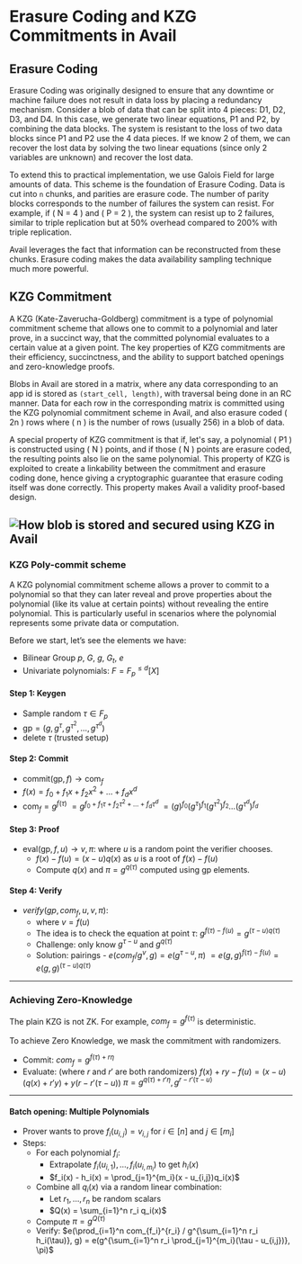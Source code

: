 # Erasure Coding and KZG Commitments in Avail

## Erasure Coding

Erasure Coding was originally designed to ensure that any downtime or machine failure does not result in data loss by placing a redundancy mechanism. Consider a blob of data that can be split into 4 pieces: D1, D2, D3, and D4. In this case, we generate two linear equations, P1 and P2, by combining the data blocks. The system is resistant to the loss of two data blocks since P1 and P2 use the 4 data pieces. If we know 2 of them, we can recover the lost data by solving the two linear equations (since only 2 variables are unknown) and recover the lost data.

To extend this to practical implementation, we use Galois Field for large amounts of data. This scheme is the foundation of Erasure Coding. Data is cut into `n` chunks, and parities are erasure code. The number of parity blocks corresponds to the number of failures the system can resist. For example, if \( N = 4 \) and \( P = 2 \), the system can resist up to 2 failures, similar to triple replication but at 50% overhead compared to 200% with triple replication.

Avail leverages the fact that information can be reconstructed from these chunks. Erasure coding makes the data availability sampling technique much more powerful.

## KZG Commitment

A KZG (Kate-Zaverucha-Goldberg) commitment is a type of polynomial commitment scheme that allows one to commit to a polynomial and later prove, in a succinct way, that the committed polynomial evaluates to a certain value at a given point. The key properties of KZG commitments are their efficiency, succinctness, and the ability to support batched openings and zero-knowledge proofs.

Blobs in Avail are stored in a matrix, where any data corresponding to an app id is stored as `(start_cell, length)`, with traversal being done in an RC manner. Data for each row in the corresponding matrix is committed using the KZG polynomial commitment scheme in Avail, and also erasure coded \( 2n \) rows where \( n \) is the number of rows (usually 256) in a blob of data.

A special property of KZG commitment is that if, let's say, a polynomial \( P1 \) is constructed using \( N \) points, and if those \( N \) points are erasure coded, the resulting points also lie on the same polynomial. This property of KZG is exploited to create a linkability between the commitment and erasure coding done, hence giving a cryptographic guarantee that erasure coding itself was done correctly. This property makes Avail a validity proof-based design.

## ![How blob is stored and secured using KZG in Avail](./kzg.png)

### KZG Poly-commit scheme

A KZG polynomial commitment scheme allows a prover to commit to a polynomial so that they can later reveal and prove properties about the polynomial (like its value at certain points) without revealing the entire polynomial. This is particularly useful in scenarios where the polynomial represents some private data or computation.

Before we start, let’s see the elements we have:

- Bilinear Group $p$, $G$, $g$, $G_t$, $e$
- Univariate polynomials: $F = F_p^{\leq d}[X]$

#### Step 1: Keygen

- Sample random $\tau \in F_p$
- $\text{gp} = (g, g^{\tau}, g^{\tau^2}, \ldots, g^{\tau^d})$
- delete $\tau$ (trusted setup)

#### Step 2: Commit

- $\text{commit} (\text{gp}, f) \rightarrow \text{com}_f$
- $f(x) = f_0 + f_1 x + f_2 x^2 + \ldots + f_d x^d$
- $\text{com}_f = g^{f(\tau)}$
  $= g^{f_0 + f_1 \tau + f_2 \tau^2 + \ldots + f_d \tau^d}$
  $= (g)^{f_0} (g^{\tau})^{f_1} (g^{\tau^2})^{f_2} \ldots (g^{\tau^d})^{f_d}$

#### Step 3: Proof

- $\text{eval}(\text{gp}, f, u) \rightarrow v, \pi$: where $u$ is a random point the verifier chooses.
  - $f(x) - f(u) = (x - u) q(x)$ as $u$ is a root of $f(x) - f(u)$
  - Compute $q(x)$ and $\pi = g^{q(\tau)}$ computed using $\text{gp}$ elements.

#### Step 4: Verify

- $verify(gp, com_f, u, v, \pi)$:
  - where $v = f(u)$
  - The idea is to check the equation at point $\tau$: $g^{f(\tau) - f(u)} = g^{(\tau - u)q(\tau)}$
  - Challenge: only know $g^{\tau - u}$ and $g^{q(\tau)}$
  - Solution: pairings - $e(com_f / g^v, g) = e(g^{\tau - u}, \pi)$
    $= e(g, g)^{f(\tau) - f(u)} = e(g, g)^{(\tau - u)q(\tau)}$

---

### Achieving Zero-Knowledge

The plain KZG is not ZK. For example, $com_f = g^{f(\tau)}$ is deterministic.

To achieve Zero Knowledge, we mask the commitment with randomizers.

- Commit: $com_f = g^{f(\tau) + r\eta}$
- Evaluate: (where $r$ and $r'$ are both randomizers)
  $f(x) + ry - f(u) = (x - u)(q(x) + r'y) + y(r - r'(\tau - u))$
  $\pi = g^{q(\tau) + r'\eta}, g^{r - r'(\tau - u)}$

---

#### Batch opening: Multiple Polynomials

- Prover wants to prove $f_i(u_{i,j}) = v_{i,j}$ for $i \in [n]$ and $j \in [m_i]$
- Steps:
  - For each polynomial $f_i$:
    - Extrapolate $f_i(u_{i,1}), \ldots, f_i(u_{i,m_i})$ to get $h_i(x)$
    - $f_i(x) - h_i(x) = \prod_{j=1}^{m_i}(x - u_{i,j})q_i(x)$
  - Combine all $q_i(x)$ via a random linear combination:
    - Let $r_1, \ldots, r_n$ be random scalars
    - $Q(x) = \sum_{i=1}^n r_i q_i(x)$
  - Compute $\pi = g^{Q(\tau)}$
  - Verify: $e(\prod_{i=1}^n com_{f_i}^{r_i} / g^{\sum_{i=1}^n r_i h_i(\tau)}, g) = e(g^{\sum_{i=1}^n r_i \prod_{j=1}^{m_i}(\tau - u_{i,j})}, \pi)$
